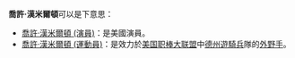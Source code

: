 '''喬許·漢米爾頓'''可以是下意思：
* [[喬許·漢米爾頓_(演員)|喬許·漢米爾頓 (演員)]]：是美國演員。
* [[喬許·漢米爾頓_(運動員)|喬許·漢米爾頓 (運動員)]]：是效力於[[美国职棒大联盟|美国职棒大联盟]]中[[德州遊騎兵|德州遊騎兵]]隊的[[外野手|外野手]]。

{{Disambiguation|J|Cat=六字人名譯名消歧義}}